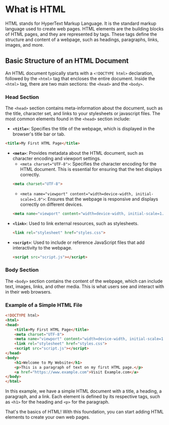 # What is HTML

HTML stands for HyperText Markup Language. It is the standard markup language used to create web pages. HTML elements are the building blocks of HTML pages, and they are represented by tags. These tags define the structure and content of a webpage, such as headings, paragraphs, links, images, and more.

## Basic Structure of an HTML Document
An HTML document typically starts with a `<!DOCTYPE html>` declaration, followed by the `<html>` tag that encloses the entire document. Inside the `<html>` tag, there are two main sections: the `<head>` and the `<body>`.
### Head Section
The `<head>` section contains meta-information about the document, such as the title, character set, and links to your stylesheets or javascript files. The most common elements found in the `<head>` section include:

- **`<title>`**: Specifies the title of the webpage, which is displayed in the browser's title bar or tab.
```html
<title>My First HTML Page</title>
```
- **`<meta>`**: Provides metadata about the HTML document, such as character encoding and viewport settings.
    - `<meta charset="UTF-8">`: Specifies the character encoding for the HTML document. This is essential for ensuring that the text displays correctly.
    ```html
    <meta charset="UTF-8"> 
    ```
    - `<meta name="viewport" content="width=device-width, initial-scale=1.0">`: Ensures that the webpage is responsive and displays correctly on different devices.
    ```html
    <meta name="viewport" content="width=device-width, initial-scale=1.0">
    ```
- **`<link>`**: Used to link external resources, such as stylesheets.
    ```html
    <link rel="stylesheet" href="styles.css">
    ```
- **`<script>`**: Used to include or reference JavaScript files that add interactivity to the webpage.
    ```html
    <script src="script.js"></script>
    ```

### Body Section
The `<body>` section contains the content of the webpage, which can include text, images, links, and other media. This is what users see and interact with in their web browsers.

### Example of a Simple HTML File
```html
<!DOCTYPE html>
<html>
<head>
    <title>My First HTML Page</title>
    <meta charset="UTF-8">
    <meta name="viewport" content="width=device-width, initial-scale=1.0">
    <link rel="stylesheet" href="styles.css">
    <script src="script.js"></script>
</head>
<body>
    <h1>Welcome to My Website</h1>
    <p>This is a paragraph of text on my first HTML page.</p>
    <a href="https://www.example.com">Visit Example.com</a>
</body>
</html>
```

In this example, we have a simple HTML document with a title, a heading, a paragraph, and a link. Each element is defined by its respective tags, such as `<h1>` for the heading and `<p>` for the paragraph.

That's the basics of HTML! With this foundation, you can start adding HTML elements to create your own web pages.
